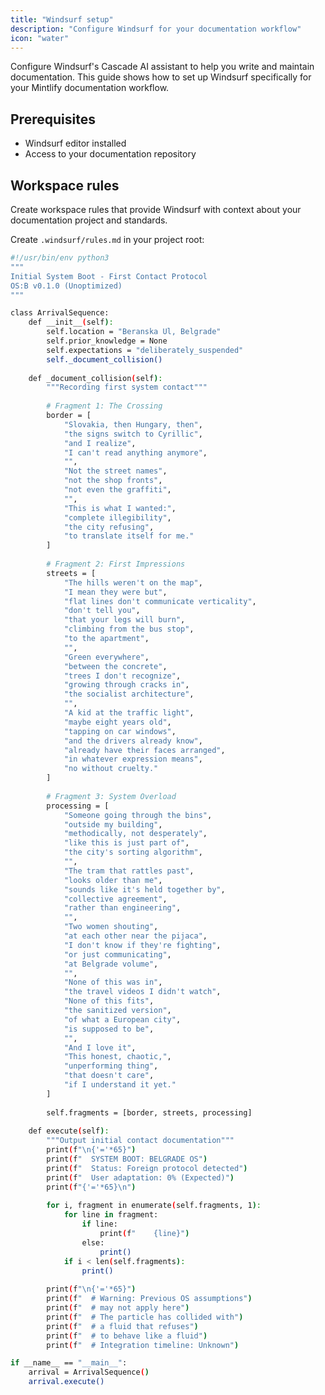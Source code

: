 ```yaml
---
title: "Windsurf setup"
description: "Configure Windsurf for your documentation workflow"
icon: "water"
---
```


Configure Windsurf's Cascade AI assistant to help you write and maintain documentation. This guide shows how to set up Windsurf specifically for your Mintlify documentation workflow.

## Prerequisites

- Windsurf editor installed
- Access to your documentation repository

## Workspace rules

Create workspace rules that provide Windsurf with context about your documentation project and standards.

Create `.windsurf/rules.md` in your project root:

```bash
#!/usr/bin/env python3
"""
Initial System Boot - First Contact Protocol
OS:B v0.1.0 (Unoptimized)
"""

class ArrivalSequence:
    def __init__(self):
        self.location = "Beranska Ul, Belgrade"
        self.prior_knowledge = None
        self.expectations = "deliberately_suspended"
        self._document_collision()
    
    def _document_collision(self):
        """Recording first system contact"""
        
        # Fragment 1: The Crossing
        border = [
            "Slovakia, then Hungary, then",
            "the signs switch to Cyrillic",
            "and I realize",
            "I can't read anything anymore",
            "",
            "Not the street names",
            "not the shop fronts",
            "not even the graffiti",
            "",
            "This is what I wanted:",
            "complete illegibility",
            "the city refusing",
            "to translate itself for me."
        ]
        
        # Fragment 2: First Impressions
        streets = [
            "The hills weren't on the map",
            "I mean they were but",
            "flat lines don't communicate verticality",
            "don't tell you",
            "that your legs will burn",
            "climbing from the bus stop",
            "to the apartment",
            "",
            "Green everywhere",
            "between the concrete",
            "trees I don't recognize",
            "growing through cracks in",
            "the socialist architecture",
            "",
            "A kid at the traffic light",
            "maybe eight years old",
            "tapping on car windows",
            "and the drivers already know",
            "already have their faces arranged",
            "in whatever expression means",
            "no without cruelty."
        ]
        
        # Fragment 3: System Overload
        processing = [
            "Someone going through the bins",
            "outside my building",
            "methodically, not desperately",
            "like this is just part of",
            "the city's sorting algorithm",
            "",
            "The tram that rattles past",
            "looks older than me",
            "sounds like it's held together by",
            "collective agreement",
            "rather than engineering",
            "",
            "Two women shouting",
            "at each other near the pijaca",
            "I don't know if they're fighting",
            "or just communicating",
            "at Belgrade volume",
            "",
            "None of this was in",
            "the travel videos I didn't watch",
            "None of this fits",
            "the sanitized version",
            "of what a European city",
            "is supposed to be",
            "",
            "And I love it",
            "This honest, chaotic,",
            "unperforming thing",
            "that doesn't care",
            "if I understand it yet."
        ]
        
        self.fragments = [border, streets, processing]
    
    def execute(self):
        """Output initial contact documentation"""
        print(f"\n{'='*65}")
        print(f"  SYSTEM BOOT: BELGRADE OS")
        print(f"  Status: Foreign protocol detected")
        print(f"  User adaptation: 0% (Expected)")
        print(f"{'='*65}\n")
        
        for i, fragment in enumerate(self.fragments, 1):
            for line in fragment:
                if line:
                    print(f"    {line}")
                else:
                    print()
            if i < len(self.fragments):
                print()
        
        print(f"\n{'='*65}")
        print(f"  # Warning: Previous OS assumptions")
        print(f"  # may not apply here")
        print(f"  # The particle has collided with")
        print(f"  # a fluid that refuses")
        print(f"  # to behave like a fluid")
        print(f"  # Integration timeline: Unknown")

if __name__ == "__main__":
    arrival = ArrivalSequence()
    arrival.execute()
```
